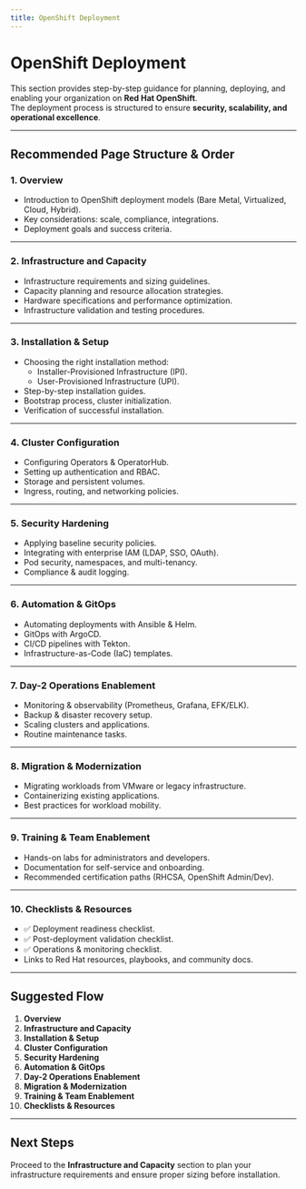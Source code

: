 ```yaml
---
title: OpenShift Deployment
---
```


# OpenShift Deployment

This section provides step-by-step guidance for planning, deploying, and enabling your organization on **Red Hat OpenShift**.  
The deployment process is structured to ensure **security, scalability, and operational excellence**.

---

## Recommended Page Structure & Order

### 1. **Overview**
- Introduction to OpenShift deployment models (Bare Metal, Virtualized, Cloud, Hybrid).  
- Key considerations: scale, compliance, integrations.  
- Deployment goals and success criteria.  

---

### 2. **Infrastructure and Capacity**
- Infrastructure requirements and sizing guidelines.  
- Capacity planning and resource allocation strategies.  
- Hardware specifications and performance optimization.  
- Infrastructure validation and testing procedures.  

---

### 3. **Installation & Setup**
- Choosing the right installation method:  
  - Installer-Provisioned Infrastructure (IPI).  
  - User-Provisioned Infrastructure (UPI).  
- Step-by-step installation guides.  
- Bootstrap process, cluster initialization.  
- Verification of successful installation.  

---

### 4. **Cluster Configuration**
- Configuring Operators & OperatorHub.  
- Setting up authentication and RBAC.  
- Storage and persistent volumes.  
- Ingress, routing, and networking policies.  

---

### 5. **Security Hardening**
- Applying baseline security policies.  
- Integrating with enterprise IAM (LDAP, SSO, OAuth).  
- Pod security, namespaces, and multi-tenancy.  
- Compliance & audit logging.  

---

### 6. **Automation & GitOps**
- Automating deployments with Ansible & Helm.  
- GitOps with ArgoCD.  
- CI/CD pipelines with Tekton.  
- Infrastructure-as-Code (IaC) templates.  

---

### 7. **Day-2 Operations Enablement**
- Monitoring & observability (Prometheus, Grafana, EFK/ELK).  
- Backup & disaster recovery setup.  
- Scaling clusters and applications.  
- Routine maintenance tasks.  

---

### 8. **Migration & Modernization**
- Migrating workloads from VMware or legacy infrastructure.  
- Containerizing existing applications.  
- Best practices for workload mobility.  

---

### 9. **Training & Team Enablement**
- Hands-on labs for administrators and developers.  
- Documentation for self-service and onboarding.  
- Recommended certification paths (RHCSA, OpenShift Admin/Dev).  

---

### 10. **Checklists & Resources**
- ✅ Deployment readiness checklist.  
- ✅ Post-deployment validation checklist.  
- ✅ Operations & monitoring checklist.  
- Links to Red Hat resources, playbooks, and community docs.  

---

## Suggested Flow

1. **Overview**  
2. **Infrastructure and Capacity**  
3. **Installation & Setup**  
4. **Cluster Configuration**  
5. **Security Hardening**  
6. **Automation & GitOps**  
7. **Day-2 Operations Enablement**  
8. **Migration & Modernization**  
9. **Training & Team Enablement**  
10. **Checklists & Resources**  

---

## Next Steps
Proceed to the **Infrastructure and Capacity** section to plan your infrastructure requirements and ensure proper sizing before installation.
